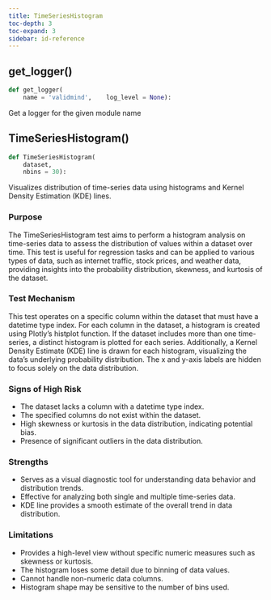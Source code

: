```yaml
---
title: TimeSeriesHistogram
toc-depth: 3
toc-expand: 3
sidebar: id-reference
---
```


## get_logger[()]{.muted}

```python
def get_logger(
    name = 'validmind',    log_level = None):
```

Get a logger for the given module name

## TimeSeriesHistogram[()]{.muted}

```python
def TimeSeriesHistogram(
    dataset,
    nbins = 30):
```

Visualizes distribution of time-series data using histograms and Kernel Density Estimation (KDE) lines.

### Purpose

The TimeSeriesHistogram test aims to perform a histogram analysis on time-series data to assess the distribution of values within a dataset over time. This test is useful for regression tasks and can be applied to various types of data, such as internet traffic, stock prices, and weather data, providing insights into the probability distribution, skewness, and kurtosis of the dataset.

### Test Mechanism

This test operates on a specific column within the dataset that must have a datetime type index. For each column in the dataset, a histogram is created using Plotly's histplot function. If the dataset includes more than one time-series, a distinct histogram is plotted for each series. Additionally, a Kernel Density Estimate (KDE) line is drawn for each histogram, visualizing the data's underlying probability distribution. The x and y-axis labels are hidden to focus solely on the data distribution.

### Signs of High Risk

- The dataset lacks a column with a datetime type index.
- The specified columns do not exist within the dataset.
- High skewness or kurtosis in the data distribution, indicating potential bias.
- Presence of significant outliers in the data distribution.

### Strengths

- Serves as a visual diagnostic tool for understanding data behavior and distribution trends.
- Effective for analyzing both single and multiple time-series data.
- KDE line provides a smooth estimate of the overall trend in data distribution.

### Limitations

- Provides a high-level view without specific numeric measures such as skewness or kurtosis.
- The histogram loses some detail due to binning of data values.
- Cannot handle non-numeric data columns.
- Histogram shape may be sensitive to the number of bins used.
